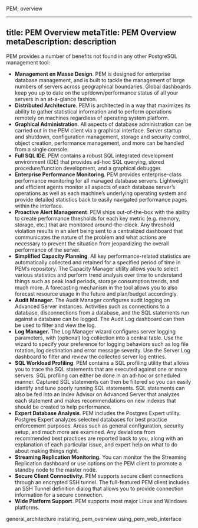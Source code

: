 <div id="overview">

<div class="index">

PEM; overview

</div>

</div>

---
title: PEM Overview
metaTitle: PEM Overview
metaDescription: description
---

PEM provides a number of benefits not found in any other PostgreSQL
management tool:

  - **Management en Masse Design**. PEM is designed for enterprise
    database management, and is built to tackle the management of large
    numbers of servers across geographical boundaries. Global dashboards
    keep you up to date on the up/down/performance status of all your
    servers in an at-a-glance fashion.
  - **Distributed Architecture**. PEM is architected in a way that
    maximizes its ability to gather statistical information and to
    perform operations remotely on machines regardless of operating
    system platform.
  - **Graphical Administration**. All aspects of database administration
    can be carried out in the PEM client via a graphical interface.
    Server startup and shutdown, configuration management, storage and
    security control, object creation, performance management, and more
    can be handled from a single console.
  - **Full SQL IDE**. PEM contains a robust SQL integrated development
    environment (IDE) that provides ad-hoc SQL querying, stored
    procedure/function development, and a graphical debugger.
  - **Enterprise Performance Monitoring**. PEM provides enterprise-class
    performance monitoring for all managed database servers. Lightweight
    and efficient agents monitor all aspects of each database server’s
    operations as well as each machine’s underlying operating system and
    provide detailed statistics back to easily navigated performance
    pages within the interface.
  - **Proactive Alert Management**. PEM ships out-of-the-box with the
    ability to create performance thresholds for each key metric (e.g.
    memory, storage, etc.) that are monitored around-the-clock. Any
    threshold violation results in an alert being sent to a centralized
    dashboard that communicates the nature of the problem and what
    actions are necessary to prevent the situation from jeopardizing the
    overall performance of the server.
  - **Simplified Capacity Planning**. All key performance-related
    statistics are automatically collected and retained for a specified
    period of time in PEM’s repository. The Capacity Manager utility
    allows you to select various statistics and perform trend analysis
    over time to understand things such as peak load periods, storage
    consumption trends, and much more. A forecasting mechanism in the
    tool allows you to also forecast resource usage in the future and
    plan/budget accordingly.
  - **Audit Manager.** The Audit Manager configures audit logging on
    Advanced Server instances. Activities such as connections to a
    database, disconnections from a database, and the SQL statements run
    against a database can be logged. The Audit Log dashboard can then
    be used to filter and view the log.
  - **Log Manager.** The Log Manager wizard configures server logging
    parameters, with (optional) log collection into a central table. Use
    the wizard to specify your preference for logging behaviors such as
    log file rotation, log destination and error message severity. Use
    the Server Log dashboard to filter and review the collected server
    log entries.
  - **SQL Workload Profiling**. PEM contains a SQL profiling utility
    that allows you to trace the SQL statements that are executed
    against one or more servers. SQL profiling can either be done in an
    ad-hoc or scheduled manner. Captured SQL statements can then be
    filtered so you can easily identify and tune poorly running SQL
    statements. SQL statements can also be fed into an Index Advisor on
    Advanced Server that analyzes each statement and makes
    recommendations on new indexes that should be created to help
    performance.
  - **Expert Database Analysis**. PEM includes the Postgres Expert
    utility. Postgres Expert analyzes selected databases for best
    practice enforcement purposes. Areas such as general configuration,
    security setup, and much more are examined. Any deviations from
    recommended best practices are reported back to you, along with an
    explanation of each particular issue, and expert help on what to do
    about making things right.
  - **Streaming Replication Monitoring.** You can monitor the the
    Streaming Replication dashboard or use options on the PEM client to
    promote a standby node to the master node.
  - **Secure Client Connectivity.** PEM supports secure client
    connections through an encrypted SSH tunnel. The full-featured PEM
    client includes an SSH Tunnel definition dialog that allows you to
    provide connection information for a secure connection.
  - **Wide Platform Support**. PEM supports most major Linux and Windows
    platforms.

<div class="toctree">

general_architecture installing_pem_overview
using_pem_web_interface

</div>
